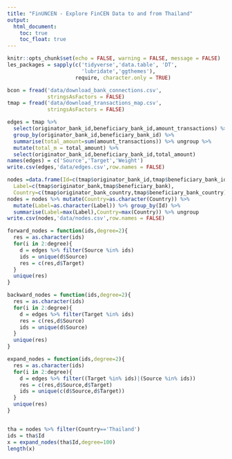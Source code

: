 ---
title: "FinUNCEN - Explore FinCEN Data to and from Thailand"
output:
  html_document:
    toc: true
    toc_float: true
---

```{r setup, include=FALSE}
knitr::opts_chunk$set(echo = FALSE, warning = FALSE, message = FALSE)
les_packages = sapply(c('tidyverse','data.table', 'DT',
                        'lubridate','ggthemes'),
                      require, character.only = TRUE)
```

```{r}
bcon = fread('data/download_bank_connections.csv',
             stringsAsFactors = FALSE)
tmap = fread('data/download_transactions_map.csv',
             stringsAsFactors = FALSE)

```


```{r}
edges = tmap %>% 
  select(originator_bank_id,beneficiary_bank_id,amount_transactions) %>%
  group_by(originator_bank_id,beneficiary_bank_id) %>%
  summarise(total_amount=sum(amount_transactions)) %>% ungroup %>%
  mutate(total_m = total_amount) %>%
  select(originator_bank_id,beneficiary_bank_id,total_amount)
names(edges) = c('Source','Target','Weight')
write.csv(edges,'data/edges.csv',row.names = FALSE)

nodes =data.frame(Id=c(tmap$originator_bank_id,tmap$beneficiary_bank_id),
  Label=c(tmap$originator_bank,tmap$beneficiary_bank),
  Country=c(tmap$originator_bank_country,tmap$beneficiary_bank_country))
nodes = nodes %>% mutate(Country=as.character(Country)) %>% 
  mutate(Label=as.character(Label)) %>% group_by(Id) %>% 
  summarise(Label=max(Label),Country=max(Country)) %>% ungroup
write.csv(nodes,'data/nodes.csv',row.names = FALSE)
```


```{r}
forward_nodes = function(ids,degree=2){
  res = as.character(ids)
  for(i in 2:degree){
    d = edges %>% filter(Source %in% ids)
    ids = unique(d$Source)
    res = c(res,d$Target)
  }
  unique(res)
}

backward_nodes = function(ids,degree=2){
  res = as.character(ids)
  for(i in 2:degree){
    d = edges %>% filter(Target %in% ids)
    res = c(res,d$Source)
    ids = unique(d$Source)
  }
  unique(res)
}

expand_nodes = function(ids,degree=2){
  res = as.character(ids)
  for(i in 2:degree){
    d = edges %>% filter((Target %in% ids)|(Source %in% ids))
    res = c(res,d$Source,d$Target)
    ids = unique(c(d$Source,d$Target))
  }
  unique(res)
}


tha = nodes %>% filter(Country=='Thailand')
ids = tha$Id
x = expand_nodes(tha$Id,degree=100)
length(x)
```